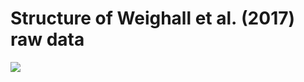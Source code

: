 # Structure of Weighall et al. (2017) raw data {#sec-datastruct}

![](img/database/data-raw.png){#fig-datastructure}
